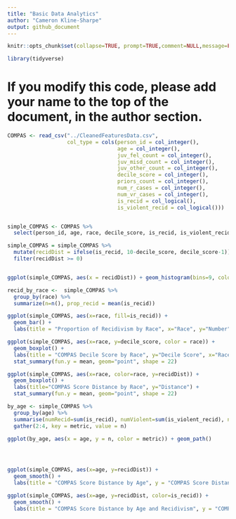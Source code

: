 ```yaml
---
title: "Basic Data Analytics"
author: "Cameron Kline-Sharpe"
output: github_document
---
```


```r
knitr::opts_chunk$set(collapse=TRUE, prompt=TRUE,comment=NULL,message=FALSE, include=TRUE, fig.height = 4, fig.width = 8)
```


```r
library(tidyverse)
```

# If you modify this code, please add your name to the top of the document, in the author section.

```r
COMPAS <- read_csv("../CleanedFeaturesData.csv", 
                   col_type = cols(person_id = col_integer(),
                                   age = col_integer(),
                                   juv_fel_count = col_integer(),
                                   juv_misd_count = col_integer(),
                                   juv_other_count = col_integer(),
                                   decile_score = col_integer(),
                                   priors_count = col_integer(),
                                   num_r_cases = col_integer(),
                                   num_vr_cases = col_integer(),
                                   is_recid = col_logical(),
                                   is_violent_recid = col_logical()))


simple_COMPAS <- COMPAS %>% 
  select(person_id, age, race, decile_score, is_recid, is_violent_recid)
```


```r

simple_COMPAS = simple_COMPAS %>%
  mutate(recidDist = ifelse(is_recid, 10-decile_score, decile_score-1)) %>%
  filter(recidDist >= 0)


ggplot(simple_COMPAS, aes(x = recidDist)) + geom_histogram(bins=9, color="black")
```

```r

recid_by_race <-  simple_COMPAS %>%
  group_by(race) %>%
  summarize(n=n(), prop_recid = mean(is_recid))

ggplot(simple_COMPAS, aes(x=race, fill=is_recid)) + 
  geom_bar() + 
  labs(title = "Proportion of Recidivism by Race", x="Race", y="Number", fill="Recidivism")

ggplot(simple_COMPAS, aes(x=race, y=decile_score, color = race)) + 
  geom_boxplot() + 
  labs(title = "COMPAS Decile Score by Race", y="Decile Score", x="Race", color="Race") + 
  stat_summary(fun.y = mean, geom="point", shape = 22)

ggplot(simple_COMPAS, aes(x=race, color=race, y=recidDist)) + 
  geom_boxplot() + 
  labs(title="COMPAS Score Distance by Race", y="Distance") + 
  stat_summary(fun.y = mean, geom="point", shape = 22)

```

```r
by_age <- simple_COMPAS %>% 
  group_by(age) %>%
  summarise(numRecid=sum(is_recid), numViolent=sum(is_violent_recid), n=n()) %>%
  gather(2:4, key = metric, value = n)

ggplot(by_age, aes(x = age, y = n, color = metric)) + geom_path()




ggplot(simple_COMPAS, aes(x=age, y=recidDist)) + 
  geom_smooth() +
  labs(title = "COMPAS Score Distance by Age", y = "COMPAS Score Distance")

ggplot(simple_COMPAS, aes(x=age, y=recidDist, color=is_recid)) + 
  geom_smooth() +
  labs(title = "COMPAS Score Distance by Age and Recidivism", y = "COMPAS Score Distance")
```



















